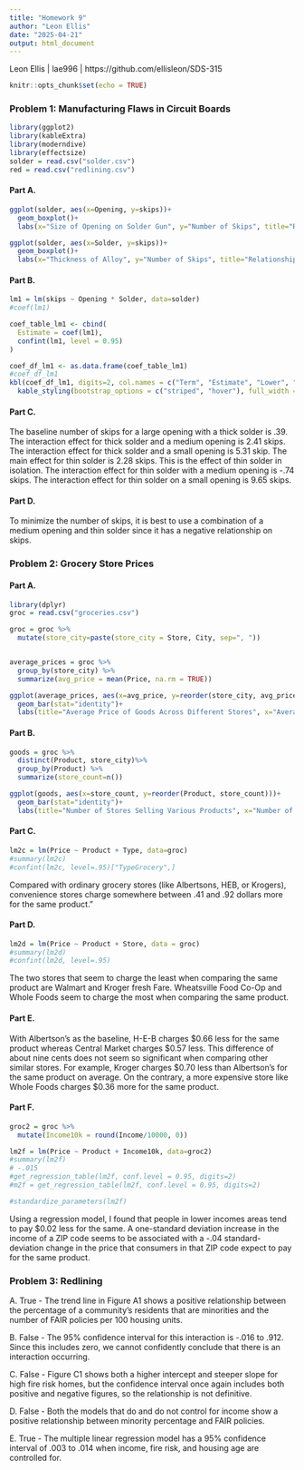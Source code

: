 ---
title: "Homework 9"
author: "Leon Ellis"
date: "2025-04-21"
output: html_document
---

Leon Ellis | lae996 | https://github.com/ellisleon/SDS-315

```{r setup, include=FALSE}
knitr::opts_chunk$set(echo = TRUE)
```

### Problem 1: Manufacturing Flaws in Circuit Boards

```{r, warning=FALSE, include=FALSE, message=FALSE}
library(ggplot2)
library(kableExtra)
library(moderndive)
library(effectsize)
solder = read.csv("solder.csv")
red = read.csv("redlining.csv")
```

#### Part A.
```{r, echo=FALSE}
ggplot(solder, aes(x=Opening, y=skips))+
  geom_boxplot()+
  labs(x="Size of Opening on Solder Gun", y="Number of Skips", title="Relationship Between Size and Number of Skips")

ggplot(solder, aes(x=Solder, y=skips))+
  geom_boxplot()+
  labs(x="Thickness of Alloy", y="Number of Skips", title="Relationship Between Thickness of Alloy and Number of Skips")
```



#### Part B.
```{r, echo=FALSE}
lm1 = lm(skips ~ Opening * Solder, data=solder)
#coef(lm1)

coef_table_lm1 <- cbind(
  Estimate = coef(lm1),
  confint(lm1, level = 0.95)
)

coef_df_lm1 <- as.data.frame(coef_table_lm1)
#coef_df_lm1
kbl(coef_df_lm1, digits=2, col.names = c("Term", "Estimate", "Lower", "Upper"))%>%
  kable_styling(bootstrap_options = c("striped", "hover"), full_width = FALSE)
```

#### Part C. 
The baseline number of skips for a large opening with a thick solder is .39. 
The interaction effect for thick solder and a medium opening is 2.41 skips.
The interaction effect for thick solder and a small opening is 5.31 skip. 
The main effect for thin solder is 2.28 skips. This is the effect of thin solder in isolation.
The interaction effect for thin solder with a medium opening is -.74 skips.
The interaction effect for thin solder on a small opening is 9.65 skips.

#### Part D.

To minimize the number of skips, it is best to use a combination of a medium opening and thin solder since it has a negative relationship on skips.


### Problem 2: Grocery Store Prices

#### Part A.
```{r, echo=FALSE, warning=FALSE, message=FALSE}
library(dplyr)
groc = read.csv("groceries.csv")

groc = groc %>%
  mutate(store_city=paste(store_city = Store, City, sep=", "))


average_prices = groc %>%
  group_by(store_city) %>%
  summarize(avg_price = mean(Price, na.rm = TRUE))

ggplot(average_prices, aes(x=avg_price, y=reorder(store_city, avg_price)))+
  geom_bar(stat="identity")+
  labs(title="Average Price of Goods Across Different Stores", x="Average Price", y="Store")
```

#### Part B.
```{r, echo=FALSE}
goods = groc %>%
  distinct(Product, store_city)%>%
  group_by(Product) %>%
  summarize(store_count=n())

ggplot(goods, aes(x=store_count, y=reorder(Product, store_count)))+
  geom_bar(stat="identity")+
  labs(title="Number of Stores Selling Various Products", x="Number of Stores Selling Product", y="Product")
```

#### Part C. 

```{r, echo=FALSE}
lm2c = lm(Price ~ Product + Type, data=groc)
#summary(lm2c)
#confint(lm2c, level=.95)["TypeGrocery",]
```
Compared with ordinary grocery stores (like Albertsons, HEB, or Krogers), convenience stores charge somewhere between
.41 and .92 dollars more for the same product.” 

#### Part D. 

```{r, echo=FALSE}
lm2d = lm(Price ~ Product + Store, data = groc)
#summary(lm2d)
#confint(lm2d, level=.95)
```

The two stores that seem to charge the least when comparing the same product are Walmart and Kroger fresh Fare. Wheatsville Food Co-Op and Whole Foods seem to charge the most when comparing the same product.

#### Part E.

With Albertson's as the baseline, H-E-B charges $0.66 less for the same product whereas Central Market charges $0.57 less. This difference of about nine cents does not seem so significant when comparing other similar stores. For example, Kroger charges $0.70 less than Albertson's for the same product on average. On the contrary, a more expensive store like Whole Foods charges $0.36 more for the same product. 

#### Part F.

```{r, echo=FALSE}
groc2 = groc %>%
  mutate(Income10k = round(Income/10000, 0))

lm2f = lm(Price ~ Product + Income10k, data=groc2)
#summary(lm2f)
# -.015
#get_regression_table(lm2f, conf.level = 0.95, digits=2)
#m2f = get_regression_table(lm2f, conf.level = 0.95, digits=2)

#standardize_parameters(lm2f)

```

Using a regression model, I found that people in lower incomes areas tend to pay $0.02 less for the same. A one-standard deviation increase in the income of a ZIP code seems to be associated with a -.04 standard-deviation change in the price that consumers in that ZIP code expect to pay for the same product.

### Problem 3: Redlining

A. True - The trend line in Figure A1 shows a positive relationship between the percentage of a community's residents that are minorities and the number of FAIR policies per 100 housing units.

B. False - The 95% confidence interval for this interaction is -.016 to .912. Since this includes zero, we cannot confidently conclude that there is an interaction occurring.

C. False - Figure C1 shows both a higher intercept and steeper slope for high fire risk homes, but the confidence interval once again includes both positive and negative figures, so the relationship is not definitive.

D. False - Both the models that do and do not control for income show a positive relationship between minority percentage and FAIR policies.

E. True - The multiple linear regression model has a 95% confidence interval of .003 to .014  when income, fire risk, and housing age are controlled for.
